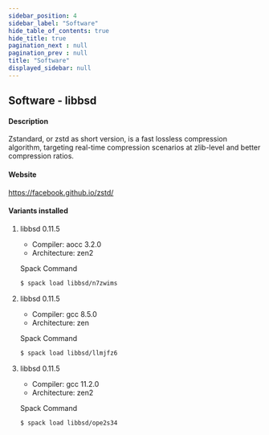 ```yaml
---
sidebar_position: 4
sidebar_label: "Software"
hide_table_of_contents: true
hide_title: true
pagination_next : null
pagination_prev : null
title: "Software"
displayed_sidebar: null
---
```


## Software - libbsd


#### Description
Zstandard, or zstd as short version, is a fast lossless compression algorithm, targeting real-time compression scenarios at zlib-level and better compression ratios.

#### Website
https://facebook.github.io/zstd/

#### Variants installed

1. libbsd 0.11.5

    - Compiler: aocc 3.2.0
    - Architecture: zen2

    Spack Command
    ```bash
    $ spack load libbsd/n7zwims
    ```

2. libbsd 0.11.5

    - Compiler: gcc 8.5.0
    - Architecture: zen

    Spack Command
    ```bash
    $ spack load libbsd/llmjfz6
    ```

3. libbsd 0.11.5

    - Compiler: gcc 11.2.0
    - Architecture: zen2

    Spack Command
    ```bash
    $ spack load libbsd/ope2s34
    ```
